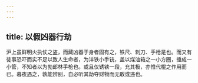 ```yaml
---
---
---
```

title: 以假凶器行劫
---



沪上虽鲜明火执仗之盗，而藏凶器于身者固有之，铁尺、刺刀、手枪是也。而又有徒事恐吓而实不足以致人生命者，为洋铁小手铳，盖以煤油箱之一小方圈，捶成一小管，不知者以为勃郎林手枪也。或且仅锈铁一段，充其极，亦惟代棍之作用而已。暮夜遇之，孰能辨别，自必听其劫夺财物而无敢或违也。